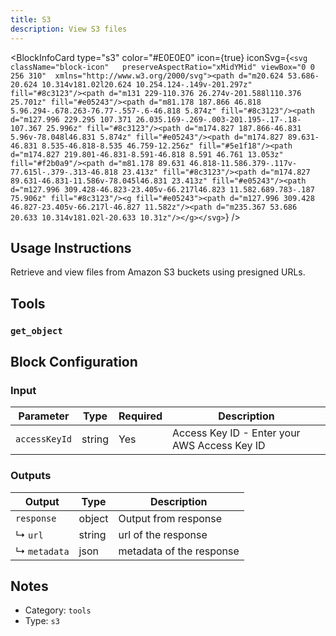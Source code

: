 ```yaml
---
title: S3
description: View S3 files
---
```



<BlockInfoCard 
  type="s3"
  color="#E0E0E0"
  icon={true}
  iconSvg={`<svg className="block-icon"   preserveAspectRatio="xMidYMid" viewBox="0 0 256 310"  xmlns="http://www.w3.org/2000/svg"><path d="m20.624 53.686-20.624 10.314v181.02l20.624 10.254.124-.149v-201.297z" fill="#8c3123"/><path d="m131 229-110.376 26.274v-201.588l110.376 25.701z" fill="#e05243"/><path d="m81.178 187.866 46.818 5.96.294-.678.263-76.77-.557-.6-46.818 5.874z" fill="#8c3123"/><path d="m127.996 229.295 107.371 26.035.169-.269-.003-201.195-.17-.18-107.367 25.996z" fill="#8c3123"/><path d="m174.827 187.866-46.831 5.96v-78.048l46.831 5.874z" fill="#e05243"/><path d="m174.827 89.631-46.831 8.535-46.818-8.535 46.759-12.256z" fill="#5e1f18"/><path d="m174.827 219.801-46.831-8.591-46.818 8.591 46.761 13.053z" fill="#f2b0a9"/><path d="m81.178 89.631 46.818-11.586.379-.117v-77.615l-.379-.313-46.818 23.413z" fill="#8c3123"/><path d="m174.827 89.631-46.831-11.586v-78.045l46.831 23.413z" fill="#e05243"/><path d="m127.996 309.428-46.823-23.405v-66.217l46.823 11.582.689.783-.187 75.906z" fill="#8c3123"/><g fill="#e05243"><path d="m127.996 309.428 46.827-23.405v-66.217l-46.827 11.582z"/><path d="m235.367 53.686 20.633 10.314v181.02l-20.633 10.31z"/></g></svg>`}
/>

## Usage Instructions

Retrieve and view files from Amazon S3 buckets using presigned URLs.



## Tools

### `get_object`




## Block Configuration

### Input

| Parameter | Type | Required | Description | 
| --------- | ---- | -------- | ----------- | 
| `accessKeyId` | string | Yes | Access Key ID - Enter your AWS Access Key ID |



### Outputs

| Output | Type | Description |
| ------ | ---- | ----------- |
| `response` | object | Output from response |
| ↳ `url` | string | url of the response |
| ↳ `metadata` | json | metadata of the response |


## Notes

- Category: `tools`
- Type: `s3`

